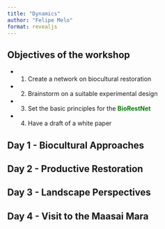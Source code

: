 ```yaml
---
title: "Dynamics"
author: "Felipe Melo"
format: revealjs
---
```


## Objectives of the workshop

- 1) Create a network on biocultural restoration
- 2) Brainstorm on a suitable experimental design
- 3) Set the basic principles for the [**BioRestNet**]{style="color:green;"}
- 4) Have a draft of a white paper

## Day 1 - Biocultural Approaches

## Day 2 - Productive Restoration

## Day 3 - Landscape Perspectives

## Day 4 - Visit to the Maasai Mara



